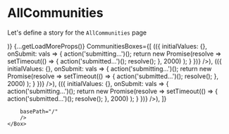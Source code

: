 
<Meta title="Pages|AllCommunities" component={AllCommunities}/>


# AllCommunities
Let's define a story for the `AllCommunities` page

<Preview>
  <Story name="AllCommunities page">
    <Box sx={{margin: "0 auto", width: "fit-content"}}>
        <AllCommunities 
        Header={(<Header name="All Communities" />)}
        {...getLoadMoreProps()}
        CommunitiesBoxes={[
            (<Community
                 id={"1"}
                icon={"https://files.mastodon.social/accounts/headers/001/105/637/original/6da7b224d62ebeb5.png"}
                name={"mantarai"}
                summary={"After longtime I made a design for Uplabs Music player design challenge. i hope you all like this. if you like my design dont forgot to Vote in Uplabs ( 25 June ). Vote Here "}
                followersCount={12}
                collectionsCount={6}
                followed={true}
                threadsCount={3}
                link={{url: "/", external: true}}
                toggleJoinFormik = {useFormik<{}>({
                initialValues: {},
                onSubmit: vals => {
                    action('submitting...')();
                    return new Promise(resolve =>
                    setTimeout(() => {
                        action('submitted...')();
                        resolve();
                    }, 2000)
                    );
                }
                })}
            />),
           (<Community
                id={"2"}
                icon={"https://files.mastodon.social/accounts/headers/001/105/637/original/6da7b224d62ebeb5.png"}
                name={"mantarai"}
                summary={"After longtime I made a design for Uplabs Music player design challenge. i hope you all like this. if you like my design dont forgot to Vote in Uplabs ( 25 June ). Vote Here "}
                followersCount={12}
                collectionsCount={6}
                followed={true}
                threadsCount={3}
                link={{url: "/", external: true}}
                toggleJoinFormik = {useFormik<{}>({
                initialValues: {},
                onSubmit: vals => {
                    action('submitting...')();
                    return new Promise(resolve =>
                    setTimeout(() => {
                        action('submitted...')();
                        resolve();
                    }, 2000)
                    );
                }
                })}
            />),
            (<Community
                id={"3"}
                icon={"https://files.mastodon.social/accounts/headers/001/105/637/original/6da7b224d62ebeb5.png"}
                name={"mantarai"}
                summary={"After longtime I made a design for Uplabs Music player design challenge. i hope you all like this. if you like my design dont forgot to Vote in Uplabs ( 25 June ). Vote Here "}
                followersCount={12}
                collectionsCount={6}
                followed={true}
                threadsCount={3}
                link={{url: "/", external: true}}
                toggleJoinFormik = {useFormik<{}>({
                initialValues: {},
                onSubmit: vals => {
                    action('submitting...')();
                    return new Promise(resolve =>
                    setTimeout(() => {
                        action('submitted...')();
                        resolve();
                    }, 2000)
                    );
                }
                })}
            />),
        ]}
       
        basePath="/"
        />
    </Box>
  </Story>
</Preview>


